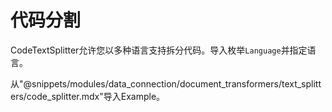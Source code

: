 # 代码分割

CodeTextSplitter允许您以多种语言支持拆分代码。导入枚举`Language`并指定语言。

从"@snippets/modules/data_connection/document_transformers/text_splitters/code_splitter.mdx"导入Example。

<Example/>
